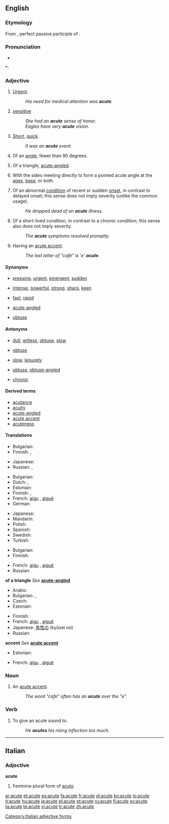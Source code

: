 ==English==

===Etymology===
From {{etyl|la}} {{term|acutus|acūtus|sharp|lang=la}}, perfect passive participle of {{term|acuo|acuō|sharpen, make sharp|lang=la}}.

===Pronunciation===
* {{audio|en-us-acute.ogg|Audio (US)}}

*: {{rhymes|uːt}}

===Adjective===
{{en-adj|'''more acute''' or '''[[acuter]]'''|'''most acute''' or '''[[acutest]]'''}}

# [[urgent|Urgent]].
#: ''His need for medical attention was '''acute'''.''
# [[sensitive]]
#: ''She had an '''acute''' sense of honor.''
#: ''Eagles have very '''acute''' vision.''
# [[short|Short]], [[quick]].
#: ''It was an '''acute''' event.''
# {{geometry}} Of an [[angle]], fewer than 90 degrees.
# {{geometry}} Of a triangle, [[acute-angled]].
# {{botany|of leaves}} With the sides meeting directly to form a pointed acute angle at the [[apex]], [[base]], or both.
# {{medicine}} Of an abnormal [[condition]] of recent or sudden [[onset]], in contrast to delayed onset; this sense does not imply severity (unlike the common usage).
#: ''He dropped dead of an '''acute''' illness.''
# {{medicine}} Of a short-lived condition, in contrast to a chronic condition; this sense also does not imply severity.
#: ''The '''acute''' symptoms resolved promptly.''
# {{context|after a letter}} Having an [[acute accent]].
#: ''The last letter of "café" is 'e' '''acute'''.''

====Synonyms====
* {{sense|urgent}} [[pressing]], [[urgent]], [[emergent]], [[sudden]]
* {{sense|sensitive}} [[intense]], [[powerful]], [[strong]], [[sharp]], [[keen]]
* {{sense|quick}} [[fast]], [[rapid]]
* {{sense|triangle}} [[acute-angled]]
* {{sense|leaf shape}} [[obtuse]]

====Antonyms====
* {{sense|sensitive}} [[dull]], [[witless]], [[obtuse]], [[slow]]
* {{sense|angle}} [[obtuse]]
* {{sense|quick}} [[slow]], [[leisurely]]
* {{sense|triangle}} [[obtuse]], [[obtuse-angled]]
* {{sense|medicine: condition}} [[chronic]]

====Derived terms====
* [[acutance]]
* [[acuity]]
* [[acute-angled]]
* [[acute accent]]
* [[acuteness]]

====Translations====

{{trans-top|urgent}}
* Bulgarian: {{t|bg|остър|sc=Cyrl}}
* Finnish: {{t+|fi|akuutti}}, {{t-|fi|kiireinen}}
{{trans-mid}}
* Japanese: {{t|ja|せつじつ|tr=satsujitsu|sc=Jpan}}
* Russian: {{t|ru|срочный|tr=sróčnyj|sc=Cyrl}}, {{t|ru|неотложный|tr=n'eotlóžnyj|sc=Cyrl}}
{{trans-bottom}}

{{trans-top|intense}}
* Bulgarian: {{t|bg|интензивен|sc=Cyrl}}
* Dutch: {{t+|nl|acuut}},  {{t+|nl|scherp}}
* Estonian: {{t|et|äge}}
* Finnish: {{t+|fi|tarkka}}, {{t+|fi|terävä}}
* French: [[aigu]] {{m}}, [[aiguë]]<!--sic: the diaeresis is on the "e"--> {{f}}
* German: {{t+|de|scharf}}
{{trans-mid}}
* Japanese: {{t|ja|せつじつ|tr=satsujitsu|sc=Jpan}}
* Mandarin: {{t-|cmn|激烈|tr=jīli&egrave;|sc=Hani|xs=Mandarin}}
* Polish: {{t+|pl|ostry}}
* Spanish: {{t+|es|agudo|m}}
* Swedish: {{t+|sv|skarp}}
* Turkish: {{t+|tr|keskin}}
{{trans-bottom}}

{{trans-top|of an angle}}
* Bulgarian: {{t|bg|остър|sc=Cyrl}}
* Finnish: {{t+|fi|terävä}}
{{trans-mid}}
* French: [[aigu]] {{m}}, [[aiguë]]<!--sic: the diaeresis is on the "e"--> {{f}}
* Russian: {{t+|ru|острый|tr=óstryj|sc=Cyrl}}
{{trans-bottom}}

'''of a triangle'''
''See'' '''[[acute-angled]]'''

{{trans-top|medicine: of a condition}}
* Arabic: {{t|ar|شديد|tr=shadiid|sc=Arab}}
* Bulgarian: {{t|bg|остър|sc=Cyrl}},  {{t|bg|акутен|sc=Cyrl}}
* Czech: {{t-|cs|akutní}}
* Estonian: {{t|et|äge}}
{{trans-mid}}
* Finnish: {{t+|fi|akuutti}}
* French: [[aigu]] {{m}}, [[aiguë]]<!--sic: the diaeresis is on the "e"--> {{f}}
* Japanese: [[急性の]] (kyūsei no)
* Russian: {{t+|ru|острый|tr=óstryj|sc=Cyrl}}
{{trans-bottom}}

'''accent'''
''See'' '''[[acute accent]]'''

{{trans-top|letter}}
* Estonian: {{t|et|lihtrõhk}}
{{trans-mid}}
* French: [[aigu]] {{m}}, [[aiguë]]<!--sic: the diaeresis is on the "e"--> {{f}}
{{trans-bottom}}

===Noun===
{{en-noun}}

# An [[acute accent]].
#: ''The word "cafe" often has an '''acute''' over the "e".''

===Verb===
{{en-verb|acut|ing}}

# To give an acute sound to.
#: ''He '''acutes''' his rising inflection too much''.

----

==Italian==

===Adjective===
'''acute''' {{f}}

# Feminine plural form of [[acuto]]

[[Category:Italian adjective forms]]

[[ar:acute]]
[[et:acute]]
[[es:acute]]
[[fa:acute]]
[[fr:acute]]
[[gl:acute]]
[[ko:acute]]
[[io:acute]]
[[it:acute]]
[[hu:acute]]
[[ja:acute]]
[[pl:acute]]
[[pt:acute]]
[[ru:acute]]
[[fi:acute]]
[[sv:acute]]
[[ta:acute]]
[[te:acute]]
[[vi:acute]]
[[tr:acute]]
[[zh:acute]]